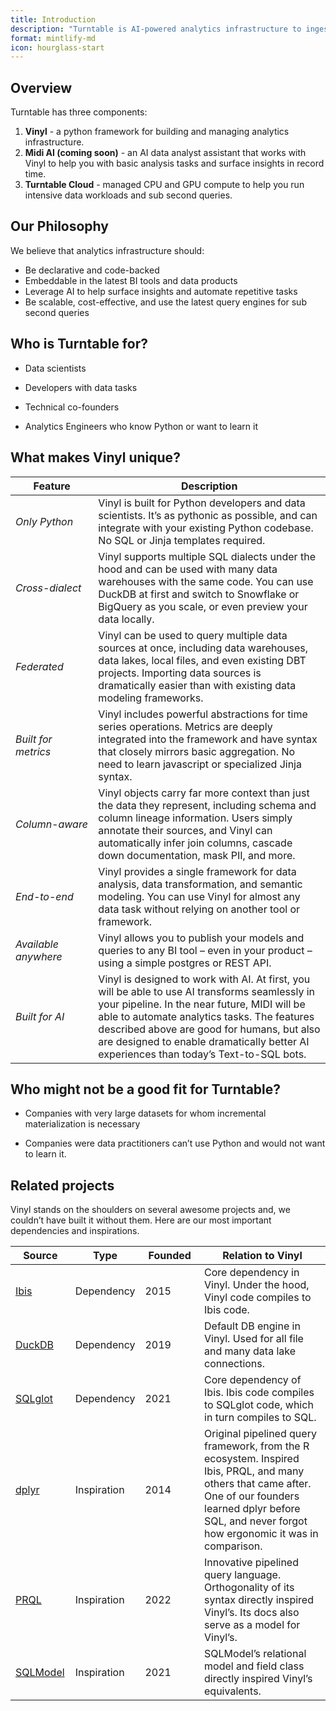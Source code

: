 ```yaml
---
title: Introduction
description: "Turntable is AI-powered analytics infrastructure to ingest, model and manage your metrics and insights."
format: mintlify-md
icon: hourglass-start
---
```


## Overview

Turntable has three components:

1.  **Vinyl** - a python framework for building and managing analytics infrastructure.
2.  **Midi AI (coming soon)** - an AI data analyst assistant that works with Vinyl to help you with basic analysis tasks and surface insights in record time.
3.  **Turntable Cloud** - managed CPU and GPU compute to help you run intensive data workloads and sub second queries.

## Our Philosophy

We believe that analytics infrastructure should:

-   Be declarative and code-backed
-   Embeddable in the latest BI tools and data products
-   Leverage AI to help surface insights and automate repetitive tasks
-   Be scalable, cost-effective, and use the latest query engines for sub second queries

## Who is Turntable for?

-   Data scientists

-   Developers with data tasks

-   Technical co-founders

-   Analytics Engineers who know Python or want to learn it

## What makes Vinyl unique?

| Feature              | Description                                                                                                                                                                                                                                                                                                                            |
|-------------------|-----------------------------------------------------|
| *Only Python*        | Vinyl is built for Python developers and data scientists. It's as pythonic as possible, and can integrate with your existing Python codebase. No SQL or Jinja templates required.                                                                                                                                                      |
| *Cross-dialect*      | Vinyl supports multiple SQL dialects under the hood and can be used with many data warehouses with the same code. You can use DuckDB at first and switch to Snowflake or BigQuery as you scale, or even preview your data locally.                                                                                                     |
| *Federated*          | Vinyl can be used to query multiple data sources at once, including data warehouses, data lakes, local files, and even existing DBT projects. Importing data sources is dramatically easier than with existing data modeling frameworks.                                                                                               |
| *Built for metrics*  | Vinyl includes powerful abstractions for time series operations. Metrics are deeply integrated into the framework and have syntax that closely mirrors basic aggregation. No need to learn javascript or specialized Jinja syntax.                                                                                                     |
| *Column-aware*       | Vinyl objects carry far more context than just the data they represent, including schema and column lineage information. Users simply annotate their sources, and Vinyl can automatically infer join columns, cascade down documentation, mask PII, and more.                                                                          |
| *End-to-end*         | Vinyl provides a single framework for data analysis, data transformation, and semantic modeling. You can use Vinyl for almost any data task without relying on another tool or framework.                                                                                                                                              |
| *Available anywhere* | Vinyl allows you to publish your models and queries to any BI tool -- even in your product -- using a simple postgres or REST API.                                                                                                                                                                                                     |
| *Built for AI*       | Vinyl is designed to work with AI. At first, you will be able to use AI transforms seamlessly in your pipeline. In the near future, MIDI will be able to automate analytics tasks. The features described above are good for humans, but also are designed to enable dramatically better AI experiences than today's Text-to-SQL bots. |

## Who might not be a good fit for Turntable?

-   Companies with very large datasets for whom incremental materialization is necessary

-   Companies were data practitioners can't use Python and would not want to learn it.

## Related projects

Vinyl stands on the shoulders on several awesome projects and, we couldn't have built it without them. Here are our most important dependencies and inspirations.

| Source                                      | Type        | Founded | Relation to Vinyl                                                                                                                                                                                                  |
|--------------|--------------|--------------|-------------------------------|
| [Ibis](https://ibis-project.org/)           | Dependency  | 2015    | Core dependency in Vinyl. Under the hood, Vinyl code compiles to Ibis code.                                                                                                                                        |
| [DuckDB](https://duckdb.org/)               | Dependency  | 2019    | Default DB engine in Vinyl. Used for all file and many data lake connections.                                                                                                                                      |
| [SQLglot](https://sqlglot.com/sqlglot.html) | Dependency  | 2021    | Core dependency of Ibis. Ibis code compiles to SQLglot code, which in turn compiles to SQL.                                                                                                                        |
| [dplyr](https://dplyr.tidyverse.org/)       | Inspiration | 2014    | Original pipelined query framework, from the R ecosystem. Inspired Ibis, PRQL, and many others that came after. One of our founders learned dplyr before SQL, and never forgot how ergonomic it was in comparison. |
| [PRQL](https://prql-lang.org/)              | Inspiration | 2022    | Innovative pipelined query language. Orthogonality of its syntax directly inspired Vinyl's. Its docs also serve as a model for Vinyl's.                                                                            |
| [SQLModel](https://sqlmodel.tiangolo.com/)  | Inspiration | 2021    | SQLModel's relational model and field class directly inspired Vinyl's equivalents.                                                                                                                                 |